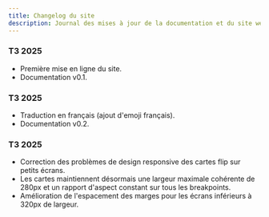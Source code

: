 ```yaml
---
title: Changelog du site
description: Journal des mises à jour de la documentation et du site web. Améliorations du site, modifications de contenu, et améliorations techniques.
---
```


### T3 2025
- Première mise en ligne du site.
- Documentation v0.1.

### T3 2025
- Traduction en français (ajout d'emoji français).
- Documentation v0.2.

### T3 2025
- Correction des problèmes de design responsive des cartes flip sur petits écrans.
- Les cartes maintiennent désormais une largeur maximale cohérente de 280px et un rapport d'aspect constant sur tous les breakpoints.
- Amélioration de l'espacement des marges pour les écrans inférieurs à 320px de largeur.
